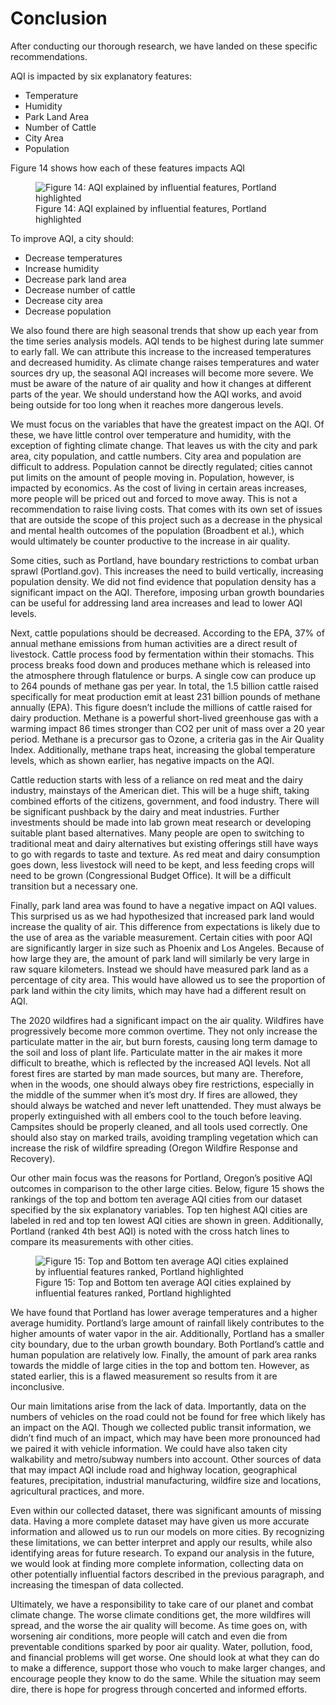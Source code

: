 # Conclusion

After conducting our thorough research, we have landed on these specific recommendations. 

AQI is impacted by six explanatory features:  

- Temperature
- Humidity
- Park Land Area
- Number of Cattle
- City Area
- Population

 Figure 14 shows how each of these features impacts AQI

![Figure 14: AQI explained by influential features, Portland highlighted](https://github.com/wu-msds-capstones/Air-Quality-Index/blob/main/images/aqi_features_scatterplots_final.png?raw=true)

To improve AQI, a city should:  

- Decrease temperatures
- Increase humidity
- Decrease park land area
- Decrease number of cattle
- Decrease city area
- Decrease population

We also found there are high seasonal trends that show up each year from the time series analysis models.  AQI tends to be highest during late summer to early fall. We can attribute this increase to the increased temperatures and decreased humidity. As climate change raises temperatures and water sources dry up, the seasonal AQI increases will become more severe. We must be aware of the nature of air quality and how it changes at different parts of the year. We should understand how the AQI works, and avoid being outside for too long when it reaches more dangerous levels. 

We must focus on the variables that have the greatest impact on the AQI. Of these, we have little control over temperature and humidity, with the exception of fighting climate change. That leaves us with the city and park area, city population, and cattle numbers. City area and population are difficult to address. Population cannot be directly regulated; cities cannot put limits on the amount of people moving in. Population, however, is impacted by economics. As the cost of living in certain areas increases, more people will be priced out and forced to move away. This is not a recommendation to raise living costs. That comes with its own set of issues that are outside the scope of this project such as a decrease in the physical and mental health outcomes of the population (Broadbent et al.), which would ultimately be counter productive to the increase in air quality. 

Some cities, such as Portland, have boundary restrictions to combat urban sprawl (Portland.gov). This increases the need to build vertically, increasing population density. We did not find evidence that population density has a significant impact on the AQI.  Therefore, imposing urban growth boundaries can be useful for addressing land area increases and lead to lower AQI levels.

Next, cattle populations should be decreased.  According to the EPA, 37% of annual methane emissions from human activities are a direct result of livestock. Cattle process food by fermentation within their stomachs. This process breaks food down and produces methane which is released into the atmosphere through flatulence or burps. A single cow can produce up to 264 pounds of methane gas per year. In total, the 1.5 billion cattle raised specifically for meat production emit at least 231 billion pounds of methane annually (EPA). This figure doesn’t include the millions of cattle raised for dairy production. Methane is a powerful short-lived greenhouse gas with a warming impact 86 times stronger than CO2 per unit of mass over a 20 year period. Methane is a precursor gas to Ozone, a criteria gas in the Air Quality Index. Additionally, methane traps heat, increasing the global temperature levels, which as shown earlier, has negative impacts on the AQI. 

Cattle reduction starts with less of a reliance on red meat and the dairy industry, mainstays of the American diet. This will be a huge shift, taking combined efforts of the citizens, government, and food industry. There will be significant pushback by the dairy and meat industries. Further investments should be made into lab grown meat research or developing suitable plant based alternatives. Many people are open to switching to traditional meat and dairy alternatives but existing offerings still have ways to go with regards to taste and texture. As red meat and dairy consumption goes down, less livestock will need to be kept, and less feeding crops will need to be grown (Congressional Budget Office). It will be a difficult transition but a necessary one. 

Finally, park land area was found to have a negative impact on AQI values. This surprised us as we had hypothesized that increased park land would increase the quality of air. This difference from expectations is likely due to the  use of area as the variable measurement. Certain cities with poor AQI are significantly larger in size such as Phoenix and Los Angeles. Because of how large they are, the amount of park land will similarly be very large in raw square kilometers. Instead we should have measured park land as a percentage of city area. This would have allowed us to see the proportion of park land within the city limits, which may have had a different result on AQI. 

The 2020 wildfires had a significant impact on the air quality. Wildfires have progressively become more common overtime. They not only increase the particulate matter in the air, but burn forests, causing long term damage to the soil and loss of plant life. Particulate matter in the air makes it more difficult to breathe, which is reflected by the increased AQI levels. Not all forest fires are started by man made sources, but many are. Therefore, when in the woods, one should always obey fire restrictions, especially in the middle of the summer when it’s most dry. If fires are allowed, they should always be watched and never left unattended. They must always be properly extinguished with all embers cool to the touch before leaving. Campsites should be properly cleaned, and all tools used correctly. One should also stay on marked trails, avoiding trampling vegetation which can increase the risk of wildfire spreading (Oregon Wildfire Response and Recovery).

Our other main focus was the reasons for Portland, Oregon’s positive AQI outcomes in comparison to the other large cities. Below, figure 15 shows the rankings of the top and bottom ten average AQI cities from our dataset specified by the six explanatory variables. Top ten highest AQI cities are labeled in red and top ten lowest AQI cities are shown in green. Additionally, Portland (ranked 4th best AQI) is noted with the cross hatch lines to compare its measurements with other cities. 

![Figure 15: Top and Bottom ten average AQI cities explained by influential features ranked, Portland highlighted](https://github.com/wu-msds-capstones/Air-Quality-Index/blob/main/images/top_bottom_10_final.png?raw=true)

We have found that Portland has lower average temperatures and a higher average humidity. Portland’s large amount of rainfall likely contributes to the higher amounts of water vapor in the air. Additionally, Portland has a smaller city boundary, due to the urban growth boundary. Both Portland’s cattle and human population are relatively low. Finally, the amount of park area ranks towards the middle of large cities in the top and bottom ten. However, as stated earlier, this is a flawed measurement so results from it are inconclusive. 

Our main limitations arise from the lack of data. Importantly, data on the numbers of vehicles on the road could not be found for free which likely has an impact on the AQI. Though we collected public transit information, we didn’t find much of an impact, which may have been more pronounced had we paired it with vehicle information. We could have also taken city walkability and metro/subway numbers into account. Other sources of data that may impact AQI include road and highway location, geographical features, precipitation, industrial manufacturing, wildfire size and locations, agricultural practices, and more. 

Even within our collected dataset, there was significant amounts of missing data. Having a more complete dataset may have given us more accurate information and allowed us to run our models on more cities. By recognizing these limitations, we can better interpret and apply our results, while also identifying areas for future research. To expand our analysis in the future, we would look at finding more complete information, collecting data on other potentially influential factors described in the previous paragraph, and increasing the timespan of data collected.

Ultimately, we have a responsibility to take care of our planet and combat climate change. The worse climate conditions get, the more wildfires will spread, and the worse the air quality will become. As time goes on, with worsening air conditions, more people will catch and even die from preventable conditions sparked by poor air quality.  Water, pollution, food, and financial problems will get worse. One should look at what they can do to make a difference, support those who vouch to make larger changes, and encourage people they know to do the same. While the situation may seem dire, there is hope for progress through concerted and informed efforts.


